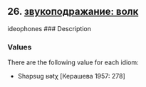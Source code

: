 ## 26. <a href =  'https://agricolamz.github.io/The_Circassian_Isoglosses_Database/26.html'>звукоподражание: волк</a>
ideophones
### Description



### Values
There are the following value for each idiom:

* Shapsug  ʁətχ [Керашева 1957: 278] 

